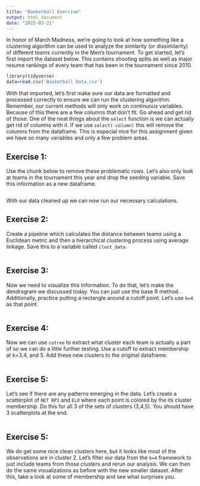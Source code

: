 ---
title: "Basketball Exercise"
output: html_document
date: "2025-03-21"
---

In honor of March Madness, we're going to look at how something like a clustering algorithm can be used to analyze the similarity (or dissimilarity) of different teams currently in the Men's tournament.
To get started, let's first import the dataset below. This contains shooting splits as well as major resume rankings of every team that has been in the tournament since 2010.
```{r}
library(tidyverse)
data=read.csv('Basketball Data.csv')
```

With that imported, let's first make sure our data are formatted and processed correctly to ensure we can run the clustering algorithm. Remember, our current methods will only work on continuous variables. Because of this there are a few columns that don't fit. Go ahead and get rid of those. One of the neat things about the `select` function is we can actually get rid of columns with it. If we use `select(-column)` this will remove the columns from the dataframe. 
This is especial nice for this assignment given we have so many variables and only a few problem areas.

## Exercise 1:
Use the chunk below to remove these problematic rows. Let's also only look at teams in the tournament this year and drop the seeding variable. Save this information as a new dataframe.
```{r}

```

With our data cleaned up we can now run our necessary calculations.

## Exercise 2:
Create a pipeline which calculates the distance between teams using a Euclidean metric and then a hierarchical clustering process using average linkage. Save this to a variable called `clust_data`.
```{r}

```

## Exercise 3:
Now we need to visualize this information. To do that, let's make the dendrogram we discussed today. You can just use the base R method. Additionally, practice putting a rectangle around a cutoff point. Let's use `k=4` as that point.
```{r}

```

## Exercise 4:
Now we can use `cutree` to extract what cluster each team is actually a part of so we can do a little further testing. Use a cutoff to extract membership at k=3,4, and 5. Add these new clusters to the original dataframe.
```{r}

```

## Exercise 5:
Let's see if there are any patterns emerging in the data. Let's create a scatterplot of `NET RPI` and `ELO` where each point is colored by the its cluster membership. Do this for all 3 of the sets of clusters (3,4,5). You should have 3 scatterplots at the end.
```{r}

```
## Exercise 5:
We do get some nice clean clusters here, but it looks like most of the observations are in cluster 2. Let's filter our data from the `k=4` framework to just include teams from those clusters and rerun our analysis. We can then do the same visualizations as before with the new smaller dataset. After this, take a look at some of membership and see what surprises you. 
```{r}

```

